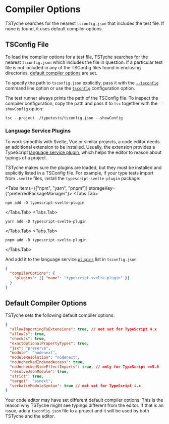 
# Compiler Options

TSTyche searches for the nearest `tsconfig.json` that includes the test file. If none is found, it uses default compiler options.

## TSConfig File

To load the compiler options for a test file, TSTyche searches for the nearest `tsconfig.json` which includes the file in question. If a particular test file is not included in any of the TSConfig files found in enclosing directories, [default compiler options](#default-compiler-options) are set.

To specify the path to `tsconfig.json` explicitly, pass it with the [`--tsconfig`](../reference/command-line.mdx#tsconfig) command line option or use the [`tsconfig`](../reference/config-file.mdx#tsconfig) configuration option.

<Tip>

The test runner always prints the path of the TSConfig file. To inspect the compiler configuration, copy the path and pass it to `tsc` together with the `--showConfig` option:

```shell
tsc --project ./typetests/tsconfig.json --showConfig
```

</Tip>

### Language Service Plugins

To work smoothly with Svelte, Vue or similar projects, a code editor needs an additional extension to be installed. Usually, the extension provides a TypeScript [language service plugin](https://github.com/microsoft/TypeScript/wiki/Writing-a-Language-Service-Plugin), which helps the editor to reason about typings of a project.

TSTyche makes sure the plugins are loaded, but they must be installed and explicitly listed in a TSConfig file. For example, if your type tests import from `.svelte` files, install the `typescript-svelte-plugin` package:

<Tabs items={["npm", "yarn", "pnpm"]} storageKey={"preferredPackageManager"}>
<Tabs.Tab>

```shell
npm add -D typescript-svelte-plugin
```

</Tabs.Tab>
<Tabs.Tab>

```shell
yarn add -D typescript-svelte-plugin
```

</Tabs.Tab>
<Tabs.Tab>

```shell
pnpm add -D typescript-svelte-plugin
```

</Tabs.Tab>
</Tabs>

And add it to the language service [`plugins`](https://typescriptlang.org/tsconfig#plugins) list in `tsconfig.json`:

```json
{
  "compilerOptions": {
    "plugins": [{ "name": "typescript-svelte-plugin" }]
  }
}
```

## Default Compiler Options

TSTyche sets the following default compiler options:

```json
{
  "allowImportingTsExtensions": true, // not set for TypeScript 4.x
  "allowJs": true,
  "checkJs": true,
  "exactOptionalPropertyTypes": true,
  "jsx": "preserve",
  "module": "nodenext",
  "moduleResolution": "nodenext",
  "noUncheckedIndexedAccess": true,
  "noUncheckedSideEffectImports": true, // only for TypeScript >=5.6
  "resolveJsonModule": true,
  "strict": true,
  "target": "esnext",
  "verbatimModuleSyntax": true // not set for TypeScript 4.x
}
```

<Note>

Your code editor may have set different default compiler options. This is the reason why TSTyche might see typings different from the editor. If that is an issue, add a `tsconfig.json` file to a project and it will be used by both TSTyche and the editor.

</Note>
